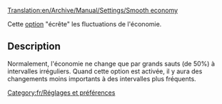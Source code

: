 [[Translation:en/Archive/Manual/Settings/Smooth economy]]


Cette [[fr/Archive/Manual/Settings/Options Avancées/Économie#Permettre une économie stable (plus de petits changements)|option]] "écrête" les fluctuations de l'économie.

== Description ==
Normalement, l'économie ne change que par grands sauts (de 50%) à intervalles irréguliers. Quand cette option est activée, il y aura des changements moins importants à des intervalles plus fréquents.

[[Category:fr/Réglages et préférences]]